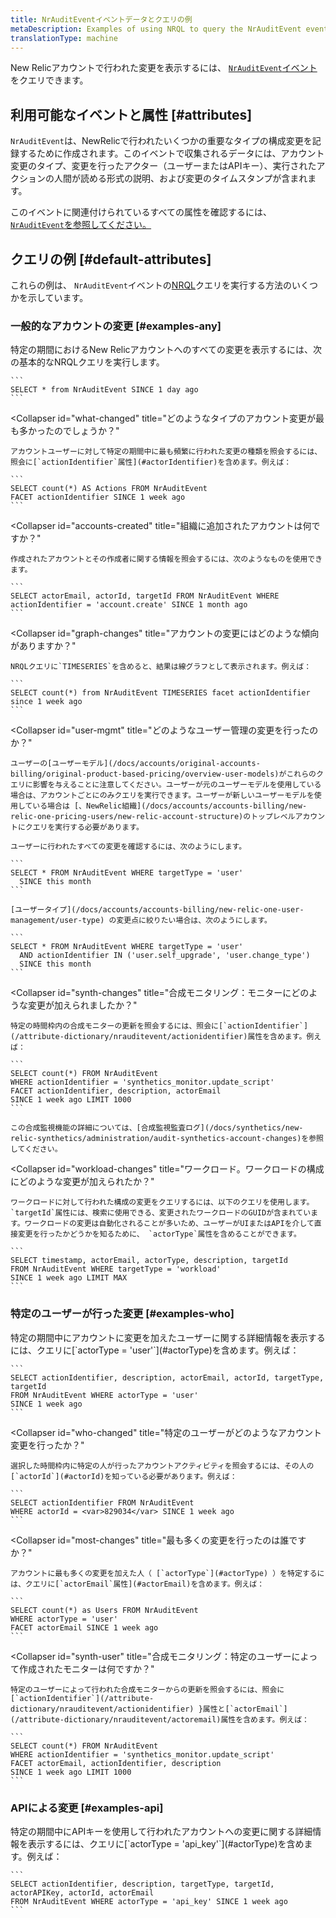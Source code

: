```yaml
---
title: NrAuditEventイベントデータとクエリの例
metaDescription: Examples of using NRQL to query the NrAuditEvent event and attributes.
translationType: machine
---
```


New Relicアカウントで行われた変更を表示するには、 [`NrAuditEvent`イベント](/docs/insights/use-insights-ui/manage-account-data/query-account-audit-logs-nrauditevent)をクエリできます。

## 利用可能なイベントと属性 [#attributes]

`NrAuditEvent`は、NewRelicで行われたいくつかの重要なタイプの構成変更を記録するために作成されます。このイベントで収集されるデータには、アカウント変更のタイプ、変更を行ったアクター（ユーザーまたはAPIキー）、実行されたアクションの人間が読める形式の説明、および変更のタイムスタンプが含まれます。

このイベントに関連付けられているすべての属性を確認するには、 [`NrAuditEvent`を参照してください。](/attribute-dictionary/?event=NrAuditEvent)

## クエリの例 [#default-attributes]

これらの例は、 `NrAuditEvent`イベントの[NRQL](/docs/insights/nrql-new-relic-query-language/nrql-resources/nrql-syntax-components-functions#sel-since)クエリを実行する方法のいくつかを示しています。

### 一般的なアカウントの変更 [#examples-any]

<CollapserGroup>
  <Collapser
    id="all-changes"
    title="New Relicのアカウントにはどのような変更が加えられていますか？"
  >
    特定の期間におけるNew Relicアカウントへのすべての変更を表示するには、次の基本的なNRQLクエリを実行します。

    ```
    SELECT * from NrAuditEvent SINCE 1 day ago
    ```
  </Collapser>

  <Collapser
    id="what-changed"
    title="どのようなタイプのアカウント変更が最も多かったのでしょうか？"
  >
    アカウントユーザーに対して特定の期間中に最も頻繁に行われた変更の種類を照会するには、照会に[`actionIdentifier`属性](#actorIdentifier)を含めます。例えば：

    ```
    SELECT count(*) AS Actions FROM NrAuditEvent 
    FACET actionIdentifier SINCE 1 week ago
    ```
  </Collapser>

  <Collapser
    id="accounts-created"
    title="組織に追加されたアカウントは何ですか？"
  >
    作成されたアカウントとその作成者に関する情報を照会するには、次のようなものを使用できます。

    ```
    SELECT actorEmail, actorId, targetId FROM NrAuditEvent WHERE actionIdentifier = 'account.create' SINCE 1 month ago
    ```
  </Collapser>

  <Collapser
    id="graph-changes"
    title="アカウントの変更にはどのような傾向がありますか？"
  >
    NRQLクエリに`TIMESERIES`を含めると、結果は線グラフとして表示されます。例えば：

    ```
    SELECT count(*) from NrAuditEvent TIMESERIES facet actionIdentifier since 1 week ago
    ```
  </Collapser>

  <Collapser
    id="user-mgmt"
    title="どのようなユーザー管理の変更を行ったのか？"
  >
    ユーザーの[ユーザーモデル](/docs/accounts/original-accounts-billing/original-product-based-pricing/overview-user-models)がこれらのクエリに影響を与えることに注意してください。ユーザーが元のユーザーモデルを使用している場合は、アカウントごとにのみクエリを実行できます。ユーザーが新しいユーザーモデルを使用している場合は [、NewRelic組織](/docs/accounts/accounts-billing/new-relic-one-pricing-users/new-relic-account-structure)のトップレベルアカウントにクエリを実行する必要があります。

    ユーザーに行われたすべての変更を確認するには、次のようにします。

    ```
    SELECT * FROM NrAuditEvent WHERE targetType = 'user' 
      SINCE this month
    ```

    [ユーザータイプ](/docs/accounts/accounts-billing/new-relic-one-user-management/user-type) の変更点に絞りたい場合は、次のようにします。

    ```
    SELECT * FROM NrAuditEvent WHERE targetType = 'user' 
      AND actionIdentifier IN ('user.self_upgrade', 'user.change_type') 
      SINCE this month
    ```
  </Collapser>

  <Collapser
    id="synth-changes"
    title="合成モニタリング：モニターにどのような変更が加えられましたか？"
  >
    特定の時間枠内の合成モニターの更新を照会するには、照会に[`actionIdentifier`](/attribute-dictionary/nrauditevent/actionidentifier)属性を含めます。例えば：

    ```
    SELECT count(*) FROM NrAuditEvent 
    WHERE actionIdentifier = 'synthetics_monitor.update_script' 
    FACET actionIdentifier, description, actorEmail 
    SINCE 1 week ago LIMIT 1000
    ```

    この合成監視機能の詳細については、[合成監視監査ログ](/docs/synthetics/new-relic-synthetics/administration/audit-synthetics-account-changes)を参照してください。
  </Collapser>

  <Collapser
    id="workload-changes"
    title="ワークロード。ワークロードの構成にどのような変更が加えられたか？"
  >
    ワークロードに対して行われた構成の変更をクエリするには、以下のクエリを使用します。 `targetId`属性には、検索に使用できる、変更されたワークロードのGUIDが含まれています。ワークロードの変更は自動化されることが多いため、ユーザーがUIまたはAPIを介して直接変更を行ったかどうかを知るために、 `actorType`属性を含めることができます。

    ```
    SELECT timestamp, actorEmail, actorType, description, targetId 
    FROM NrAuditEvent WHERE targetType = 'workload' 
    SINCE 1 week ago LIMIT MAX
    ```
  </Collapser>
</CollapserGroup>

### 特定のユーザーが行った変更 [#examples-who]

<CollapserGroup>
  <Collapser
    id="events-users"
    title="どのユーザーがどのようなアカウント変更をしたのか？"
  >
    特定の期間中にアカウントに変更を加えたユーザーに関する詳細情報を表示するには、クエリに[`actorType = 'user'`](#actorType)を含めます。例えば：

    ```
    SELECT actionIdentifier, description, actorEmail, actorId, targetType, targetId 
    FROM NrAuditEvent WHERE actorType = 'user' 
    SINCE 1 week ago
    ```
  </Collapser>

  <Collapser
    id="who-changed"
    title="特定のユーザーがどのようなアカウント変更を行ったか？"
  >
    選択した時間枠内に特定の人が行ったアカウントアクティビティを照会するには、その人の[`actorId`](#actorId)を知っている必要があります。例えば：

    ```
    SELECT actionIdentifier FROM NrAuditEvent 
    WHERE actorId = <var>829034</var> SINCE 1 week ago
    ```
  </Collapser>

  <Collapser
    id="most-changes"
    title="最も多くの変更を行ったのは誰ですか？"
  >
    アカウントに最も多くの変更を加えた人（ [`actorType`](#actorType) ）を特定するには、クエリに[`actorEmail`属性](#actorEmail)を含めます。例えば：

    ```
    SELECT count(*) as Users FROM NrAuditEvent 
    WHERE actorType = 'user' 
    FACET actorEmail SINCE 1 week ago
    ```
  </Collapser>

  <Collapser
    id="synth-user"
    title="合成モニタリング：特定のユーザーによって作成されたモニターは何ですか？"
  >
    特定のユーザーによって行われた合成モニターからの更新を照会するには、照会に[`actionIdentifier`](/attribute-dictionary/nrauditevent/actionidentifier) }属性と[`actorEmail`](/attribute-dictionary/nrauditevent/actoremail)属性を含めます。例えば：

    ```
    SELECT count(*) FROM NrAuditEvent 
    WHERE actionIdentifier = 'synthetics_monitor.update_script' 
    FACET actorEmail, actionIdentifier, description 
    SINCE 1 week ago LIMIT 1000
    ```
  </Collapser>
</CollapserGroup>

### APIによる変更 [#examples-api]

<CollapserGroup>
  <Collapser
    id="events-api-key"
    title="APIキーを使ってどのようなアカウントの変更が行われましたか？"
  >
    特定の期間中にAPIキーを使用して行われたアカウントへの変更に関する詳細情報を表示するには、クエリに[`actorType = 'api_key'`](#actorType)を含めます。例えば：

    ```
    SELECT actionIdentifier, description, targetType, targetId, actorAPIKey, actorId, actorEmail 
    FROM NrAuditEvent WHERE actorType = 'api_key' SINCE 1 week ago
    ```
  </Collapser>
</CollapserGroup>